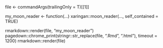 file <- commandArgs(trailingOnly = T)[[1]]

my_moon_reader <- function(...) xaringan::moon_reader(..., self_contained = TRUE)

rmarkdown::render(file, "my_moon_reader")
pagedown::chrome_print(stringr::str_replace(file, ".Rmd", ".html"), timeout = 1200)
rmarkdown::render(file)